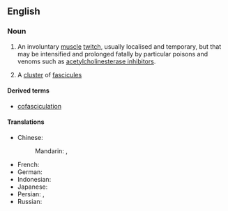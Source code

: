==English==
{{wikipedia}}

===Noun===
{{en-noun|~}}

# {{lb|en|anatomy|muscles}} {{lb|en|toxicology|venoms}} An involuntary [[muscle]] [[twitch]], usually localised and temporary, but that may be intensified and prolonged fatally by particular poisons and venoms such as [[Wikipedia:acetylcholinesterase inhibitor|acetylcholinesterase inhibitor]]s.
# A [[cluster]] of [[fascicule]]s

====Derived terms====

* [[cofasciculation]]
====Translations====
{{trans-top|involuntary muscle twitch}}
* Chinese:
*: Mandarin: {{t|cmn|肌束震顫}}, {{t|cmn|肌束震颤|tr=jīshù zhènchàn}}
* French: {{t+|fr|fasciculation|f}}
* German: {{t|de|Faszikulation|f}}
* Indonesian: {{t|id|fasikulasi}}
* Japanese: {{t|ja|筋線維束性攣縮|tr=きんせんいそくせいれんしゅく,kinseisokuseireishuku}}
* Persian: {{t|fa|پرش عضلانی}}, {{t|fa|فاسیکولاسیون}}
* Russian: {{t|ru|фасцикуляция|f}}
{{trans-mid}}
{{trans-bottom}}